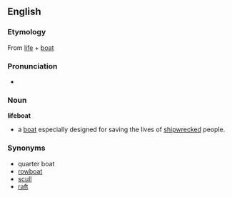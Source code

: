 ==English==
===Etymology===
From [[life]] + [[boat]]

===Pronunciation===
*{{audio|en-us-lifeboat.ogg|Audio (US)}}

=== Noun ===
'''lifeboat'''
*a [[boat]] especially designed for saving the lives of [[shipwreck]]ed people.
=== Synonyms ===
*quarter boat
*[[rowboat]]
*[[scull]]
*[[raft]]